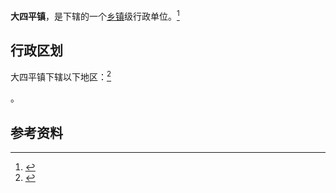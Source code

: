 {{中国乡级行政区|21/04/22/104/000}}

'''大四平镇'''，是{{PRC admin/fullname|21/04/22/104/000|3}}下辖的一个[[乡镇|乡镇]]级行政单位。<ref>{{PRC admin/ref sgc|{{PRC admin/parent|21/04/22/104/000}}}}</ref>

== 行政区划 ==

大四平镇下辖以下地区：<ref>{{PRC admin/ref sgc|21/04/22/104/000}}</ref>

{{PRC admin/children|21/04/22/104/000}}。

== 参考资料 ==

{{reflist}}

{{行政区划小作品}}
{{PRC admin/navcat|21/04/22/104/000}}